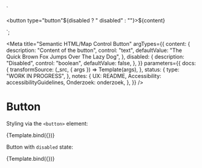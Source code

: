 <!--
@license EUPL-1.2
Copyright (c) 2021 Robbert Broersma
-->


<!-- Import component and component styles -->


<!-- Import Docs -->


  `<section class="utrecht-html">
  <button type="button"${disabled ? " disabled" : ""}>${content}</button>
</section>`;

<Meta
  title="Semantic HTML/Map Control Button"
  argTypes={{
    content: {
      description: "Content of the button",
      control: "text",
      defaultValue: "The Quick Brown Fox Jumps Over The Lazy Dog",
    },
    disabled: {
      description: "Disabled",
      control: "boolean",
      defaultValue: false,
    },
  }}
  parameters={{
    docs: {
      transformSource: (_src, { args }) => Template(args),
    },
    status: {
      type: "WORK IN PROGRESS",
    },
    notes: {
      UX: README,
      Accessibility: accessibilityGuidelines,
      Onderzoek: onderzoek,
    },
  }}
/>

# Button

Styling via the `<button>` element:

<Canvas>
  <Story name="Button">{Template.bind({})}</Story>
</Canvas>

<ArgsTable story="Button" />

Button with `disabled` state:

<Canvas>
  <Story name="Disabled button" args={{ disabled: true }}>
    {Template.bind({})}
  </Story>
</Canvas>
